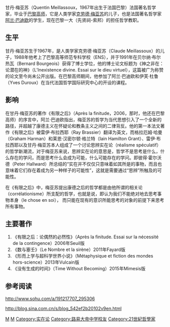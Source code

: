 {{copyedit|time=2015-03-09T02:12:59+00:00}}
{{unreferenced|time=2015-03-09T02:12:59+00:00}}
甘丹·梅亚苏（Quentin Meillassoux，1967年出生于法国巴黎）法国著名哲学家，毕业于[[巴黎高等師範學校|巴黎高师]]，它是人类学家[[克劳德·梅亚苏|克劳德·梅亚苏]]的儿子，也是法国著名哲学家[[阿兰·巴迪欧|阿兰·巴迪欧]]的学生，现在巴黎一大（先贤祠-索邦）的担任哲学教职。

== 生平 ==

甘丹·梅亚苏生于1967年，是人类学家克劳德·梅亚苏（Claude Meillassoux）的儿子，1988年他考上了巴黎高等师范专科学校（ENS），并于1991年在贝尔纳·布尔热瓦（Bernard Bourgeois）获得了博士学位，他的博士论文标题为《神之非在：论潜在的神》（L’Inexistence divine. Essai sur le dieu virtuel），这篇被广为称赞的论文至今尚未公开出版。在巴黎高师期间，他参加了阿兰·巴迪欧和伊芙·杜鲁（Yves Duroux）在当代法国哲学国际研究中心的开设的课程。

== 影响 ==

在甘丹·梅亚苏的著作《有限之后》（Après la finitude，2006，那时，他还在巴黎高师）的序言中，阿兰·巴迪欧指出，梅亚苏的哲学为当代思想引入了一个全新的路径，并超越了康德主义在怀疑论和教条主义之间的二律背反。他的第一本法文著作《有限之后》被雷伊·布拉西耶（Ray Brassier）翻译为英文，而格拉厄姆·哈曼（Graham Harman）和莱恩·汉密尔顿·格兰特（Iain Hamilton Grant）、雷伊·布拉西耶以及甘丹·梅亚苏本人组成了一个讨论思辨实在论（réalisme spéculatif）的哲学新潮流，对于梅亚苏来说，思辨实在论的意思是，哲学不是思考是什么，什么存在的学问，而是思考什么会成为可能，什么可能存在的学问。即彼得·霍尔沃德（Peter Hallward）所总结的“实在并不仅仅只意味着如其所是的事物，而且也意味着它们存在着成为另一种样子的可能性”，这就是需要通过“思辨”所触及的可能性。

在《有限之后》中，梅亚苏提出康德之后的哲学都是由他所谓的相关论（corrélationisme）所支配的哲学，也就是说，即认为我们不能绝对地去思考事物本身（le chose en soi）， 而只能在现有的意识所能思考的对象的前提下来思考所有事物。

== 主要著作 ==

# 《有限之后：论偶然的必然性》（Après la finitude. Essai sur la nécessité de la contingence）2006年Seuil版
# 《数与塞壬》（Le Nombre et la sirène）2011年Fayard版
# 《形而上学与超科学世界小说》（Métaphysique et fiction des mondes hors-science）2013年Vulcain版
# 《没有生成的时间》（Time Without Becoming）2015年Mimesis版

== 参考阅读 ==
http://www.sohu.com/a/191217707_295306 {{Wayback|url=http://www.sohu.com/a/191217707_295306 |date=20190520150434 }}

http://blog.sina.com.cn/s/blog_542ef2b20102v9en.html {{Wayback|url=http://blog.sina.com.cn/s/blog_542ef2b20102v9en.html |date=20190520160857 }}<nowiki/>{{Authority control}}
[[Category:法国哲学家|M]]
[[Category:巴黎高等師範學院校友|M]]
[[Category:实在论|Category:实在论]]
[[Category:路易大帝中学校友|Category:路易大帝中学校友]]
[[Category:21世紀哲學家|Category:21世紀哲學家]]